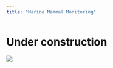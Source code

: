 ```yaml
---
title: "Marine Mammal Monitoring"
---
```


# Under construction
![](Pictures/mmm/traffic-cone.png)


<!-- ```{r} -->
<!-- library(sf) -->
<!-- library(geoarrow) -->
<!-- library(leaflet) -->
<!-- library(targets) -->
<!-- ``` -->
<!-- ```{r} -->

<!-- towers <- st_read(tar_read(usw_locations), -->
<!--                   layer = 'WTG_Layout_2022_0111', -->
<!--                   quiet = T) -->
<!-- wms_enc <- 'https://gis.charttools.noaa.gov/arcgis/rest/services/MCS/ENCOnline/MapServer/exts/MaritimeChartService/WMSServer' -->
<!-- zones <- st_read(tar_read(usw_buildout), -->
<!--                  quiet = T) -->

<!-- mmm <- read.csv('Data/GEO/mmm_sites.csv', -->
<!--                 na.strings = '') |>  -->
<!--   st_as_sf(coords = c('longitude', 'latitude'), crs = 4326) |>  -->
<!--   dplyr::mutate(type_name = as.factor(ifelse(is.na(type_name), 'MARU', type_name))) -->

<!-- leaflet() |>  -->
<!--   setView(lng = -74.7, lat = 38.3, zoom = 10) |>  -->
<!--   addWMSTiles( -->
<!--     wms_enc, -->
<!--     layers = c(0:3, 6), -->
<!--     options = WMSTileOptions(format = "image/png", transparent = T) -->
<!--   ) |> -->
<!--   addPolygons(data = zones, -->
<!--               group = 'Development Zone') |>  -->
<!--   addCircleMarkers(data = towers, radius = 1, color = 'black') |>   -->
<!--   addCircleMarkers(data = mmm, label = ~ site, -->
<!--                    color = ~ colorFactor(c('red', 'orange', 'green'), mmm$type_name)(type_name), -->
<!--                    group = 'type_name') |> -->
<!--   # addLegend(data = mmm, pal = ~ colorFactor(c('red', 'orange', 'green'), mmm$type_name)) |>  -->
<!--   addMeasure(primaryLengthUnit = 'meters', primaryAreaUnit = 'hectares') |> -->
<!--   addMiniMap(zoomLevelFixed = 7) -->

<!-- ``` -->
